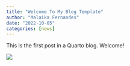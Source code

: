```yaml
---
title: "Welcome To My Blog Template"
author: "Malaika Fernandes"
date: "2022-10-05"
categories: [news]
---
```


This is the first post in a Quarto blog. Welcome!

![](thumbnail.jpg)


